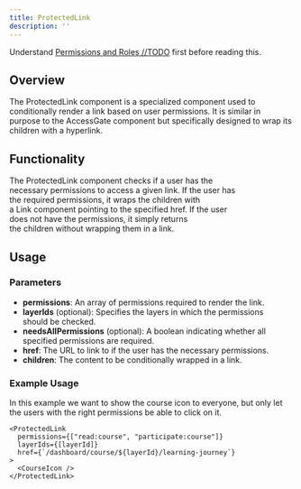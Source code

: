 ```yaml
---
title: ProtectedLink
description: ''
---
```

Understand [Permissions and Roles //TODO](https://www.notion.so/Permissions-and-Roles-1142946d7033808c9551e3056b2b5413?pvs=21) first before reading this.

## **Overview**

The ProtectedLink component is a specialized component used to conditionally render a link based on user permissions. It is similar in purpose to the AccessGate component but specifically designed to wrap its children with a hyperlink.

## **Functionality**

The ProtectedLink component checks if a user has the necessary permissions to access a given link. If the user has the required permissions, it wraps the children with a Link component pointing to the specified href. If the user does not have the permissions, it simply returns the children without wrapping them in a link.

## **Usage**

### **Parameters**

- **permissions**: An array of permissions required to render the link.
- **layerIds** (optional): Specifies the layers in which the permissions should be checked.
- **needsAllPermissions** (optional): A boolean indicating whether all specified permissions are required.
- **href**: The URL to link to if the user has the necessary permissions.
- **children**: The content to be conditionally wrapped in a link.

### **Example Usage**

In this example we want to show the course icon to everyone, but only let the users with the right permissions be able to click on it.

```tsx
<ProtectedLink
  permissions={["read:course", "participate:course"]}
  layerIds={[layerId]}
  href={`/dashboard/course/${layerId}/learning-journey`}
>
  <CourseIcon />
</ProtectedLink>
```